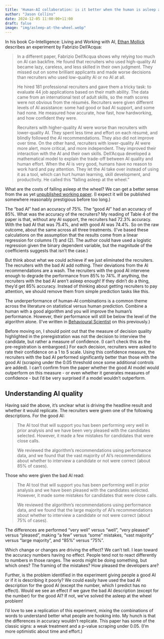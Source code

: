 ```yaml
---
title: 'Human-AI collaboration: is it better when the human is asleep at the wheel?'
author: "Jason Collins"
date: 2024-12-05 11:00:00+11:00
draft: false
image: "img/asleep-at-the-wheel.webp"
---
```


In his book Co-Intelligence: Living and Working with AI, [Ethan Mollick](https://www.oneusefulthing.org/) describes an experiment by Fabrizio Dell’Acqua:

> In a different paper, Fabrizio Dell’Acqua shows why relying too much on AI can backfire. He found that recruiters who used high-quality AI became lazy, careless, and less skilled in their own judgment. They missed out on some brilliant applicants and made worse decisions than recruiters who used low-quality AI or no AI at all.
> 
> He hired 181 professional recruiters and gave them a tricky task: to evaluate 44 job applications based on their math ability. The data came from an international test of adult skills, so the math scores were not obvious from the résumés. Recruiters were given different levels of AI assistance: some had good or bad AI support, and some had none. He measured how accurate, how fast, how hardworking, and how confident they were.
> 
> Recruiters with higher-quality AI were worse than recruiters with lower-quality AI. They spent less time and effort on each résumé, and blindly followed the AI recommendations. They also did not improve over time. On the other hand, recruiters with lower-quality AI were more alert, more critical, and more independent. They improved their interaction with the AI and their own skills. Dell’Acqua developed a mathematical model to explain the trade-off between AI quality and human effort. When the AI is very good, humans have no reason to work hard and pay attention. They let the AI take over instead of using it as a tool, which can hurt human learning, skill development, and productivity. He called this “falling asleep at the wheel.”

What are the costs of falling asleep at the wheel? We can get a better sense from the  as yet [unpublished working paper](https://www.dropbox.com/scl/fi/c5jdi146erky69csa8gha/Falling_Asleep_at_the_Wheel.pdf?rlkey=ss4vh6bsgzf52xiba8ffx0onc&e=1&st=s0ppis9g&dl=0). (I expect it will be published somewhere reasonably prestigious before too long.)

The "bad AI" had an accuracy of 75%. The "good AI" had an accuracy of 85%. What was the accuracy of the recruiters? My reading of Table 4 of the paper is that, without any AI support, the recruiters had 72.3% accuracy. With the bad AI that was 75.4%, and with good AI was 74.4%. So on the raw outcome, about the same across all three treatments. (I've based these calculations on the assumption that the results come from a linear regression for columns (1) and (2). The author could have used a logistic regression given the binary dependent variable, but the magnitude of the coefficients suggests that isn't the case.)

But think about what we could achieve if we just eliminated the recruiters. The recruiters with the bad AI add nothing. Their deviations from the AI recommendations are a wash. The recruiters with the good AI intervene enough to degrade the performance from 85% to 74%. If anything, the recruiters with the bad AI aren't asleep enough! If they didn't do a thing, they'd get 85% accuracy. Instead of thinking about getting recruiters to pay attention, we should remove them from simple prediction tasks like this.

The underperformance of human-AI combinations is a common theme across the literature on statistical versus human prediction. Combine a human with a good algorithm and you will improve the human's performance. However, their performance will still be below the level of the algorithm alone. (I've written in [Behavioural Scientist](https://behavioralscientist.org/dont-touch-computer/) on this previously.)

Before moving on, I should point out that the measure of decision quality highlighted in the preregistration was not the decision to interview the candidate, but rather a measure of confidence. (I can't check this as the pre-registration is embargoed.) For each decision, recruiters were asked to rate their confidence on a 1 to 5 scale. Using this confidence measure, the recruiters with the bad AI performed significantly better than those with the good AI (scraping under the 0.05 threshold once some additional controls are added). I can't confirm from the paper whether the good AI model would outperform on this measure - or even whether it generates measures of confidence - but I'd be very surprised if a model wouldn't outperform.

## Understanding AI quality

Having said the above, it's unclear what is driving the headline result and whether it would replicate. The recruiters were given one of the following descriptions. For the good AI:

> The AI tool that will support you has been performing very well in prior analysis and we have been very pleased with the candidates selected. However, it made a few mistakes for candidates that were close calls.
> 
> We reviewed the algorithm’s recommendations using performance data, and we found that the vast majority of AI’s recommendations about whether to interview a candidate or not were correct (about 85% of cases).

Those who were given the bad AI read:

> The AI tool that will support you has been performing well in prior analysis and we have been pleased with the candidates selected. However, it made some mistakes for candidates that were close calls.
> 
> We reviewed the algorithm’s recommendations using performance data, and we found that the large majority of AI’s recommendations about whether to interview a candidate or not were correct (about 75% of cases).

The differences are performed "very well" versus "well", "very pleased" versus "pleased", making "a few" versus "some" mistakes, "vast majority" versus "large majority", and "85%" versus "75%".

Which change or changes are driving the effect? We can't tell. I lean toward the accuracy numbers having no effect. People tend not to react differently to numbers in those ranges. The words might be doing something, but which ones? The framing of the mistakes? How pleased the developers are?

Further, is the problem identified in the experiment giving people a good AI or if it is describing it poorly? We could easily have used the bad AI description for the good AI (except the number, which I predict has no effect). Would we see an effect if we gave the bad AI description (except for the number) for the good AI? If not, we've solved the asleep at the wheel problem!

I'd love to see a replication of this experiment, mixing the combinations of words to understand better what people are hooking into. My hunch is that the differences in accuracy wouldn't replicate. This paper has some of the classic signs: a weak treatment and a p-value scraping under 0.05. (I'm more optimistic about time and effort.)
